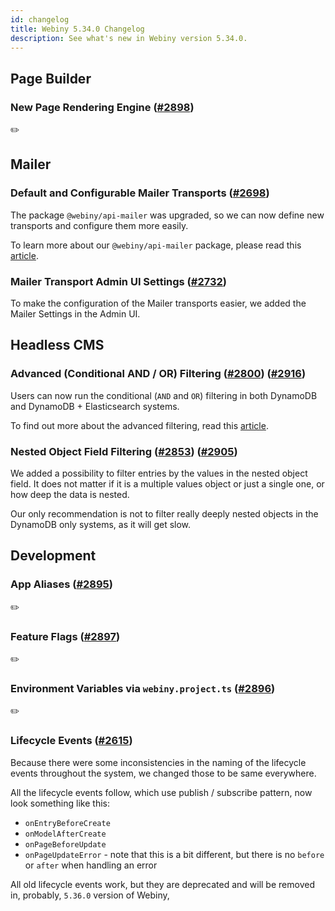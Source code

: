 ```yaml
---
id: changelog
title: Webiny 5.34.0 Changelog
description: See what's new in Webiny version 5.34.0.
---
```


## Page Builder

### New Page Rendering Engine ([#2898](https://github.com/webiny/webiny-js/pull/2898))

✏️

## Mailer

### Default and Configurable Mailer Transports ([#2698](https://github.com/webiny/webiny-js/pull/2698))

The package `@webiny/api-mailer` was upgraded, so we can now define new transports and configure them more easily.

To learn more about our `@webiny/api-mailer` package, please read this [article](/docs/overview/features/mailer).


### Mailer Transport Admin UI Settings ([#2732](https://github.com/webiny/webiny-js/pull/2732))

To make the configuration of the Mailer transports easier, we added the Mailer Settings in the Admin UI.

## Headless CMS

### Advanced (Conditional AND / OR) Filtering ([#2800](https://github.com/webiny/webiny-js/pull/2800)) ([#2916](https://github.com/webiny/webiny-js/pull/2916))

Users can now run the conditional (`AND` and `OR`) filtering in both DynamoDB and DynamoDB + Elasticsearch systems.

To find out more about the advanced filtering, read this [article](/docs/headless-cms/basics/using-graphql-api-advanced-filtering).

### Nested Object Field Filtering ([#2853](https://github.com/webiny/webiny-js/pull/2853)) ([#2905](https://github.com/webiny/webiny-js/pull/2905))

We added a possibility to filter entries by the values in the nested object field.
It does not matter if it is a multiple values object or just a single one, or how deep the data is nested.

Our only recommendation is not to filter really deeply nested objects in the DynamoDB only systems, as it will get slow.


## Development

### App Aliases ([#2895](https://github.com/webiny/webiny-js/pull/2895))

✏️

### Feature Flags ([#2897](https://github.com/webiny/webiny-js/pull/2897))

✏️

### Environment Variables via `webiny.project.ts` ([#2896](https://github.com/webiny/webiny-js/pull/2896))

✏️

### Lifecycle Events ([#2615](https://github.com/webiny/webiny-js/pull/2615))

Because there were some inconsistencies in the naming of the lifecycle events throughout the system, we changed those to be same everywhere.

All the lifecycle events follow, which use publish / subscribe pattern, now look something like this:

* `onEntryBeforeCreate`
* `onModelAfterCreate`
* `onPageBeforeUpdate`
* `onPageUpdateError` - note that this is a bit different, but there is no `before` or `after` when handling an error

All old lifecycle events work, but they are deprecated and will be removed in, probably, `5.36.0` version of Webiny,
